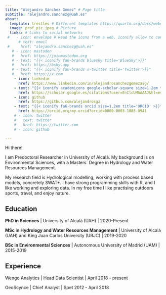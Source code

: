 ```yaml
---
title: "Alejandro Sánchez Gómez" # Page title
subtitle: "alejandro.sanchezg@uah.es"
about:
  template: trestles # Different templates https://quarto.org/docs/websites/website-about.html 
  image: prof_pic.jpeg # Picture
  links: # Links to social networks
 #   - icon: envelope # Read the icons from a web. Iconify allow to configure the location, etc. https://iconify.design/
      # text: email
 #     href: "alejandro.sanchezg@uah.es"
   # - icon: mastodon
   #   href: https://joinmastodon.org
   # - text: "{{< iconify fa6-brands bluesky title='BlueSky'>}}"
   #   href: https://bsky.app
   # - text: "{{< iconify fa6-brands x-twitter title='Twitter'>}}"
   #   href: https://x.com
    - icon: linkedin
      href: https://www.linkedin.com/in/alejandrosanchezgomezasg/
    - text: "{{< iconify academicons google-scholar-square size=1.2em title='Scholar'>}}"
      href: https://scholar.google.es/citations?user=EnClcUMAAAAJ&hl=es&oi=ao
    - icon: github
      href: https://github.com/alejandrosgz
    - text: "{{< iconify fa6-brands orcid size=1.2em title='ORCID' >}}"
      href: https://orcid.org/my-orcid?orcid=0000-0003-1085-0941
    # - icon: twitter
    #   text: twitter
    #   href: https://twitter.com
    # - icon: github

---
```


Hi there!

I am Predoctoral Researcher in University of Alcalá. My background is on Environmental Sciences, with a Masters´ Degree in Hydrology and Water Resources Management. 

My research field is Hydrological modelling, working with process based models, concretely SWAT+. I have strong programming skills with R, and I like working and exploring data. In my free time I like practising outdoors sports, travel, and enjoy nature.


## Education


**PhD in Sciences** | University of Alcalá (UAH) | 2020-Present

**MSc in Hydrology and Water Resources Management** | University of Alcalá (UAH) and King Juan Carlos University (URJC) | 2019-2020

**BSc in Environmental Sciences** | Autonomous University of Madrid (UAM) | 2015-2019



## Experience

Wengo Analytics | Head Data Scientist | April 2018 - present

GeoScynce | Chief Analyst | Spet 2012 - April 2018
